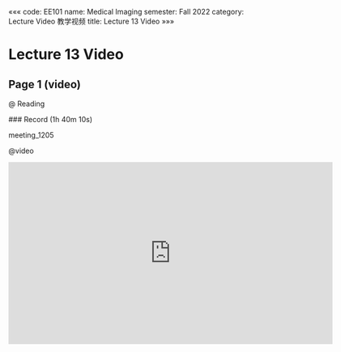 «««
code: EE101
name: Medical Imaging
semester: Fall 2022
category: Lecture Video 教学视频
title: Lecture 13 Video
»»»

# Lecture 13 Video

## Page 1 (video)

@ Reading

<div class="markdown-body">
### Record (1h 40m 10s)

meeting_1205
</div>

@video

<iframe src="https://sbbrisk.com/e/h0244o8iurw9.html" frameborder=0 marginwidth=0 marginheight=0 scrolling=no width=640 height=360 allowfullscreen></iframe>
